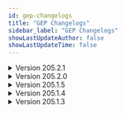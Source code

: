 ```yaml
---
id: gep-changelogs
title: "GEP Changelogs"
sidebar_label: "GEP Changelogs"
showLastUpdateAuthor: false
showLastUpdateTime: false
---
```


<details>
<summary>Version 205.2.1</summary>

### Changelog
* Dota
    * Fixed broken events

* Axie
    * Fixed plugin crash
    * Fixed plugin freeze

</details>

<details>
<summary>Version 205.2.0</summary>

### Changelog
* Fortnite
    * Add GEP support in creative mode

* Axie
    * Fixed plugin crash
    * Fixed json format

* R6
    * Support new map M.U.T.E COMM TOWER

</details>

<details>
<summary>Version 205.1.5</summary>

### Changelog:
* Apex
    * Fixed weapon event
    * Damage event is still broken
* Axie
    * Fixed plugin crash
    * Added missing data about fighters to APIs

</details>

<details>
<summary>Version 205.1.4</summary>

### Changelog
* Apex
    * Fixed broken events
    * Damage and weapon events are still broken
    
</details>

<details>
<summary>Version 205.1.3</summary>

### Changelog
* TFT PBE
    * Fixed broken events

* Diablo
    * Fixed issue with spawn and player died events firing twice
    * Fixed Crash issues
    
</details>
        
